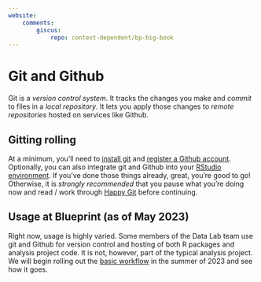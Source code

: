 ```yaml
---
website: 
    comments:
        giscus: 
            repo: context-dependent/bp-big-book
---
```


# Git and Github {#sec-wf-git}

Git is a _version control system_. 
It tracks the changes you make and _commit_ to files in a _local repository_.
It lets you apply those changes to _remote repositories_ hosted on services like Github. 

## Gitting rolling

At a minimum, you'll need to [install git](https://happygitwithr.com/install-git.html) and [register a Github account](https://happygitwithr.com/github-acct.html).
Optionally, you can also integrate git and Github into your [RStudio environment](https://happygitwithr.com/rstudio-git-github.html). 
If you've done those things already, great, you're good to go! 
Otherwise, it is _strongly recommended_ that you pause what you're doing now and read / work through [Happy Git](https://happygitwithr.com/) before continuing. 

## Usage at Blueprint (as of May 2023)

Right now, usage is highly varied. 
Some members of the Data Lab team use git and Github for version control and hosting of both R packages and analysis project code. 
It is not, however, part of the typical analysis project. 
We will begin rolling out the [basic workflow](#sec-wf-basic) in the summer of 2023 and see how it goes. 
